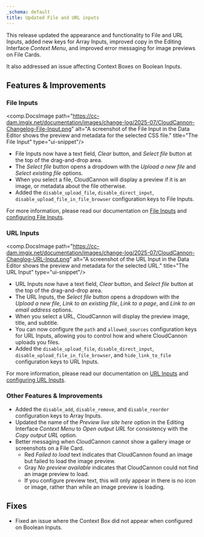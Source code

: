 ```yaml
---
_schema: default
title: Updated File and URL inputs
---
```

This release updated the appearance and functionality to File and URL Inputs, added new keys for Array Inputs, improved copy in the Editing Interface *Context Menu*, and improved error messaging for image previews on File Cards.

It also addressed an issue affecting Context Boxes on Boolean Inputs.

## Features & Improvements

### File Inputs

<comp.DocsImage path="https://cc-dam.imgix.net/documentation/images/change-log/2025-07/CloudCannon-Changelog-File-Input.png" alt="A screenshot of the File Input in the Data Editor shows the preview and metadata for the selected CSS file." title="The File Input" type="ui-snippet"/>

* File Inputs now have a text field, *Clear* button, and *Select file* button at the top of the drag-and-drop area.
* The *Select file* button opens a dropdown with the *Upload a new file* and *Select existing file* options.
* When you select a file, CloudCannon will display a preview if it is an image, or metadata about the file otherwise.
* Added the `disable_upload_file`, `disable_direct_input`, `disable_upload_file_in_file_browser` configuration keys to File Inputs.

For more information, please read our documentation on [File Inputs](/documentation/articles/what-is-a-file-input/) and [configuring File Inputs](/documentation/articles/configure-a-file-input/).

### URL Inputs

<comp.DocsImage path="https://cc-dam.imgix.net/documentation/images/change-log/2025-07/CloudCannon-Changlog-URL-Input.png" alt="A screenshot of the URL Input in the Data Editor shows the preview and metadata for the selected URL." title="The URL Input" type="ui-snippet"/>

* URL Inputs now have a text field, *Clear* button, and *Select file* button at the top of the drag-and-drop area.
* The URL Inputs, the *Select file* button opens a dropdown with the *Upload a new file*, *Link to an existing file*, *Link to a page*, and *Link to an email address* options.
* When you select a URL, CloudCannon will display the preview image, title, and subtitle.
* You can now configure the `path` and `allowed_sources` configuration keys for URL Inputs, allowing you to control how and where CloudCannon uploads you files.
* Added the `disable_upload_file`,  `disable_direct_input`, `disable_upload_file_in_file_browser`, and `hide_link_to_file` configuration keys to URL Inputs.

For more information, please read our documentation on [URL Inputs](/documentation/articles/what-is-a-url-input/) and [configuring URL Inputs](/documentation/articles/configure-a-url-input/).

### Other Features & Improvements

* Added the `disable_add`, `disable_remove`, and `disable_reorder` configuration keys to Array Inputs.
* Updated the name of the *Preview live site here* option in the Editing Interface *Context Menu* to *Open output URL* for consistency with the *Copy output URL* option.
* Better messaging when CloudCannon cannot show a gallery image or screenshots on a File Card.
  * Red *Failed to load* text indicates that CloudCannon found an image but failed to load the image preview.
  * Gray *No preview available* indicates that CloudCannon could not find an image preview to load.
  * If you configure preview text, this will only appear in there is no icon or image, rather than while an image preview is loading.

## Fixes

* Fixed an issue where the Context Box did not appear when configured on Boolean Inputs.